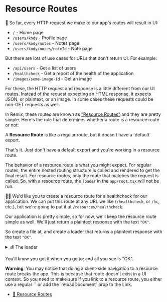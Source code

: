 # Resource Routes

<EpicVideo url="https://www.epicweb.dev/workshops/full-stack-foundations/routing/adding-a-resource-route" />

🦉 So far, every HTTP request we make to our app's routes will result in UI:

- `/` - Home page
- `/users/kody` - Profile page
- `/users/kody/notes` - Notes page
- `/users/kody/notes/noteId` - Note page

But there are lots of use cases for URLs that don't return UI. For example:

- `/api/users` - Get a list of users
- `/healthcheck` - Get a report of the health of the application
- `/images/some-image-id` - Get an image

For these, the HTTP request and response is a little different from our UI
routes. Instead of the request expecting an HTML response, it expects JSON, or
plaintext, or an image. In some cases these requests could be non-GET requests
as well.

In Remix, these routes are known as
["Resource Routes"](https://remix.run/docs/en/main/guides/resource-routes) and
they are pretty simple. Here's the rule that determines whether a route is a
resource route or not:

<callout-success>
	A <strong>Resource Route</strong> is like a regular route, but it doesn't have
	a `default` export.
</callout-success>

That's it. Just don't have a default export and you're working in a resource
route.

The behavior of a resource route is what you might expect. For regular routes,
the entire nested routing structure is called and rendered to get the final
result. For resource routes, only the route that matches the request is called.
So, with a resource route, the `loader` in the `app/root.tsx` will not be run.

👨‍💼 We'd like you to create a resource route for a healthcheck for our
application. We can put this route at any URL we like (`/healthcheck`, or `/hc`,
etc.), but we're going to put it at `/resources/healthcheck`.

Our application is pretty simple, so for now, we'll keep the resource route
simple as well. We'll just return a plaintext response with the text
`"OK"`.

So create a file at<InlineFile file="app/routes/resources+/healthcheck.tsx" />,
and create a loader that returns a plaintext response with the text `"OK"`.

<details>

<summary>💰 The loader</summary>

If you need the extra help, here's what the loader code should look like:

```tsx
export async function loader() {
	return new Response('OK')
}
```

</details>

You'll know you got it when you go to: <LinkToApp to="/resources/healthcheck" reloadDocument />
and all you see is "OK".

<callout-warning>
	<strong>Warning</strong>: You may notice that doing a client-side navigation to
  a resource route breaks the app. This is because that route doesn't exist in
  a UI context. So you need to make sure if you link to a resource route, you
  either use a regular `<a>` or add the `reloadDocument` prop to the Link.
</callout-warning>

- [📜 Resource Routes](https://remix.run/docs/en/1.18.1/guides/resource-routes)
